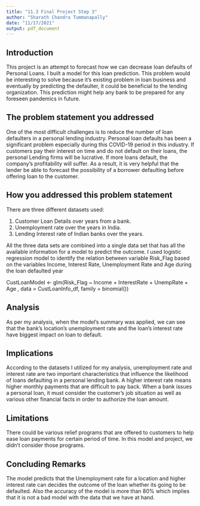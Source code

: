 ```yaml
---
title: "11.3 Final Project Step 3"
author: "Sharath Chandra Tummanapally"
date: "11/17/2021"
output: pdf_document
---
```

## Introduction
This project is an attempt to forecast how we can decrease loan defaults of Personal Loans. I built a model for this loan prediction. This problem would be interesting to solve because it's existing problem in loan business and eventually by predicting the defaulter, it could be beneficial to the lending organization. This prediction might help any bank to be prepared for any foreseen pandemics in future.

## The problem statement you addressed

One of the most difficult challenges is to reduce the number of loan defaulters in a personal lending industry. Personal loan defaults has been a significant problem especially during this COVID-19 period in this industry. If customers pay their interest on time and do not default on their loans, the personal Lending firms will be lucrative. If more loans default, the company's profitability will suffer. As a result, it is very helpful that the lender be able to forecast the possibility of a borrower defaulting before offering loan to the customer.

## How you addressed this problem statement

There are three different datasets used: 

1. Customer Loan Details over years from a bank.
2. Unemployment rate over the years in India.
3. Lending Interest rate of Indian banks over the years.

All the three data sets are combined into a single data set that has all the available information for a model to predict the outcome. I used logistic regression model to identify the relation between variable Risk_Flag based on the variables Income, Interest Rate, Unemployment Rate and Age during the loan defaulted year

CustLoanModel <- glm(Risk_Flag ~ Income + InterestRate + UnempRate + Age , data = CustLoanInfo_df, family = binomial())

## Analysis

As per my analysis, when the model's summary was applied, we can see that the bank's location's unemployment rate and the loan's interest rate have biggest impact on loan to default.

## Implications

According to the datasets I utilized for my analysis, unemployment rate and interest rate are two important characteristics that influence the likelihood of loans defaulting in a personal lending bank. A higher interest rate means higher monthly payments that are difficult to pay back. When a bank issues a personal loan, it must consider the customer's job situation as well as various other financial facts in order to authorize the loan amount.

## Limitations

There could be various relief programs that are offered to customers to help ease loan payments for certain period of time. In this model and project, we didn't consider those programs.

## Concluding Remarks

The model predicts that the Unemployment rate for a location and higher interest rate can decides the outcome of the loan whether its going to be defaulted. Also the accuracy of the model is more than 80% which implies that it is not a bad model with the data that we have at hand. 